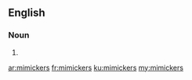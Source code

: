 ==English==

===Noun===
{{head|en|noun plural form}}

# {{plural of|mimicker|lang=en}}

[[ar:mimickers]]
[[fr:mimickers]]
[[ku:mimickers]]
[[my:mimickers]]